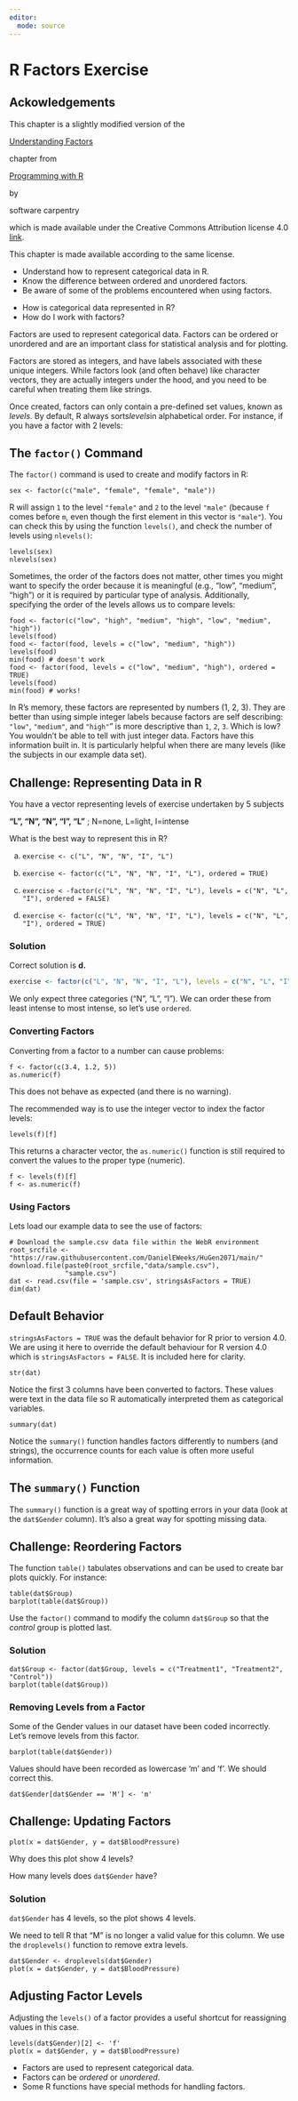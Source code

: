 ```yaml
---
editor: 
  mode: source  
---
```


# R Factors Exercise

## Ackowledgements

This chapter is a slightly modified version of the

[Understanding Factors](https://swcarpentry.github.io/r-novice-inflammation/12-supp-factors.html)

chapter from 

[Programming with R](https://swcarpentry.github.io/r-novice-inflammation/) 

by

software carpentry

which is made available under the Creative Commons Attribution license 4.0 [link](https://creativecommons.org/licenses/by/4.0/).

This chapter is made available according to the same license.

::: objectives
-   Understand how to represent categorical data in R.
-   Know the difference between ordered and unordered factors.
-   Be aware of some of the problems encountered when using factors.
:::

::: questions
-   How is categorical data represented in R?
-   How do I work with factors?
:::

Factors are used to represent categorical data. Factors can be ordered or unordered and are an important class for statistical analysis and for plotting.

Factors are stored as integers, and have labels associated with these unique integers. While factors look (and often behave) like character vectors, they are actually integers under the hood, and you need to be careful when treating them like strings.

Once created, factors can only contain a pre-defined set values, known as *levels*. By default, R always sorts*levels*in alphabetical order. For instance, if you have a factor with 2 levels:

::: callout
## The `factor()` Command

The `factor()` command is used to create and modify factors in R:

```webr-r
sex <- factor(c("male", "female", "female", "male"))
```
:::

R will assign `1` to the level `"female"` and `2` to the level `"male"` (because `f` comes before `m`, even though the first element in this vector is `"male"`). You can check this by using the function `levels()`, and check the number of levels using `nlevels()`:

```webr-r
levels(sex)
nlevels(sex)
```

Sometimes, the order of the factors does not matter, other times you might want to specify the order because it is meaningful (e.g., "low", "medium", "high") or it is required by particular type of analysis. Additionally, specifying the order of the levels allows us to compare levels:

```webr-r
food <- factor(c("low", "high", "medium", "high", "low", "medium", "high"))
levels(food)
food <- factor(food, levels = c("low", "medium", "high"))
levels(food)
min(food) # doesn't work
food <- factor(food, levels = c("low", "medium", "high"), ordered = TRUE)
levels(food)
min(food) # works!
```

In R's memory, these factors are represented by numbers (1, 2, 3). They are better than using simple integer labels because factors are self describing: `"low"`, `"medium"`, and `"high"`" is more descriptive than `1`, `2`, `3`. Which is low? You wouldn't be able to tell with just integer data. Factors have this information built in. It is particularly helpful when there are many levels (like the subjects in our example data set).

:::: challenge
## Challenge: Representing Data in R

You have a vector representing levels of exercise undertaken by 5 subjects

**"L", "N", "N", "I", "L"** ; N=none, L=light, I=intense

What is the best way to represent this in R?

a.  `exercise <- c("L", "N", "N", "I", "L")`

b.  `exercise <- factor(c("L", "N", "N", "I", "L"), ordered = TRUE)`

c.  `exercise < -factor(c("L", "N", "N", "I", "L"), levels = c("N", "L", "I"), ordered = FALSE)`

d.  `exercise <- factor(c("L", "N", "N", "I", "L"), levels = c("N", "L", "I"), ordered = TRUE)`

::: {.callout-tip collapse="true"}
### Solution
Correct solution is **d.**

``` r
exercise <- factor(c("L", "N", "N", "I", "L"), levels = c("N", "L", "I"), ordered = TRUE)
```

We only expect three categories ("N", "L", "I"). We can order these from least intense to most intense, so let's use `ordered`.
:::
::::

### Converting Factors

Converting from a factor to a number can cause problems:

```webr-r
f <- factor(c(3.4, 1.2, 5))
as.numeric(f)
```

This does not behave as expected (and there is no warning).

The recommended way is to use the integer vector to index the factor levels:

```webr-r
levels(f)[f]
```

This returns a character vector, the `as.numeric()` function is still required to convert the values to the proper type (numeric).

```webr-r
f <- levels(f)[f]
f <- as.numeric(f)
```

### Using Factors

Lets load our example data to see the use of factors:

```webr-r
# Download the sample.csv data file within the WebR environment
root_srcfile <- "https://raw.githubusercontent.com/DanielEWeeks/HuGen2071/main/"
download.file(paste0(root_srcfile,"data/sample.csv"),
              "sample.csv")
dat <- read.csv(file = 'sample.csv', stringsAsFactors = TRUE)
dim(dat)
```

::: callout
## Default Behavior

`stringsAsFactors = TRUE` was the default behavior for R prior to version 4.0. We are using it here to override the default behaviour for R version 4.0 which is `stringsAsFactors = FALSE`. It is included here for clarity.
:::

```webr-r
str(dat)
```

Notice the first 3 columns have been converted to factors. These values were text in the data file so R automatically interpreted them as categorical variables.

```webr-r
summary(dat)
```

Notice the `summary()` function handles factors differently to numbers (and strings), the occurrence counts for each value is often more useful information.

::: callout
## The `summary()` Function

The `summary()` function is a great way of spotting errors in your data (look at the `dat$Gender` column). It's also a great way for spotting missing data.
:::

:::: challenge
## Challenge: Reordering Factors

The function `table()` tabulates observations and can be used to create bar plots quickly. For instance:

```webr-r
table(dat$Group)
barplot(table(dat$Group))
```

Use the `factor()` command to modify the column `dat$Group` so that the *control* group is plotted last.

::: {.callout-tip collapse="true"}
### Solution

```webr-r
dat$Group <- factor(dat$Group, levels = c("Treatment1", "Treatment2", "Control"))
barplot(table(dat$Group))
```
:::
::::

### Removing Levels from a Factor

Some of the Gender values in our dataset have been coded incorrectly. Let's remove levels from this factor.

```webr-r
barplot(table(dat$Gender))
```

Values should have been recorded as lowercase 'm' and 'f'. We should correct this.

```webr-r
dat$Gender[dat$Gender == 'M'] <- 'm'
```

::::: challenge
## Challenge: Updating Factors

```webr-r
plot(x = dat$Gender, y = dat$BloodPressure)
```

Why does this plot show 4 levels?

::: hint
How many levels does `dat$Gender` have?
:::

::: {.callout-tip collapse="true"}
### Solution
`dat$Gender` has 4 levels, so the plot shows 4 levels.
:::
:::::

We need to tell R that "M" is no longer a valid value for this column. We use the `droplevels()` function to remove extra levels.

```webr-r
dat$Gender <- droplevels(dat$Gender)
plot(x = dat$Gender, y = dat$BloodPressure)
```

::: callout
## Adjusting Factor Levels

Adjusting the `levels()` of a factor provides a useful shortcut for reassigning values in this case.

```webr-r
levels(dat$Gender)[2] <- 'f'
plot(x = dat$Gender, y = dat$BloodPressure)
```
:::

::: keypoints
-   Factors are used to represent categorical data.
-   Factors can be *ordered* or *unordered*.
-   Some R functions have special methods for handling factors.
:::
